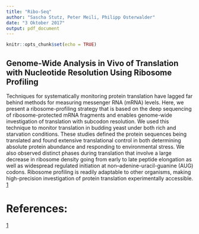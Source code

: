 ---
title: "Ribo-Seq"
author: "Sascha Stutz, Peter Meili, Philipp Osterwalder"
date: "3 Oktober 2017"
output: pdf_document
---

```{r setup, include=FALSE}
knitr::opts_chunk$set(echo = TRUE)
```

## Genome-Wide Analysis in Vivo of Translation with Nucleotide Resolution Using Ribosome Profiling

Techniques for systematically monitoring protein translation have lagged far behind methods for measuring messenger RNA (mRNA) levels. Here, we present a ribosome-profiling strategy that is based on the deep sequencing of ribosome-protected mRNA fragments and enables genome-wide investigation of translation with subcodon resolution. We used this technique to monitor translation in budding yeast under both rich and starvation conditions. These studies defined the protein sequences being translated and found extensive translational control in both determining absolute protein abundance and responding to environmental stress. We also observed distinct phases during translation that involve a large decrease in ribosome density going from early to late peptide elongation as well as widespread regulated initiation at non–adenine-uracil-guanine (AUG) codons. Ribosome profiling is readily adaptable to other organisms, making high-precision investigation of protein translation experimentally accessible. [1](http://science.sciencemag.org/content/324/5924/218)

# References:
[1](http://science.sciencemag.org/content/324/5924/218)



